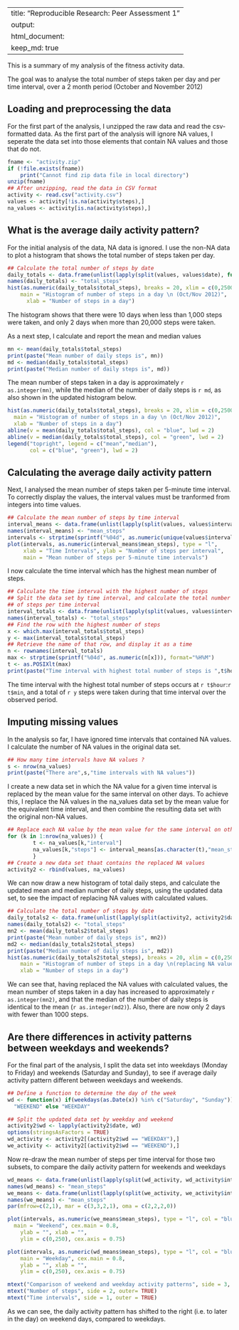 
---
title: "Reproducible Research: Peer Assessment 1"
output: 
  html_document:
    keep_md: true
---



This is a summary of my analysis of the fitness activity data.

The goal was to analyse the total number of steps taken per day and per time interval, over a 2 month period (October and November 2012)

## Loading and preprocessing the data
For the first part of the analysis, I unzipped the raw data and read the csv-formatted data. As the first part of the analysis will ignore NA values, I seperate the data set into those elements that contain NA values and those that do not.

```r
fname <- "activity.zip"
if (!file.exists(fname))
    print("Cannot find zip data file in local directory")
unzip(fname)
## After unzipping, read the data in CSV format
activity <- read.csv("activity.csv")
values <- activity[!is.na(activity$steps),]
na_values <- activity[is.na(activity$steps),]
```

## What is the average daily activity pattern?

For the initial analysis of the data, NA data is ignored. I use the non-NA data to plot a histogram that shows the total number of steps taken per day. 

```r
## Calculate the total number of steps by date
daily_totals <- data.frame(unlist(lapply(split(values, values$date), function(x) sum(x$steps))))
names(daily_totals) <- "total_steps"
hist(as.numeric(daily_totals$total_steps), breaks = 20, xlim = c(0,25000), ylim = c(0,12), col = "red",
    main = "Histogram of number of steps in a day \n (Oct/Nov 2012)",
	  xlab = "Number of steps in a day")

```

The histogram shows that there were 10 days when less than 1,000 steps were taken, and only 2 days when more than 20,000 steps were taken.

As a next step, I calculate and report the mean and median values
```r
mn <- mean(daily_totals$total_steps)
print(paste("Mean number of daily steps is", mn))
md <- median(daily_totals$total_steps)
print(paste("Median number of daily steps is", md))
```
The mean number of steps taken in a day is approximately `r as.integer(mn)`, while the median of the number of daily steps is `r md`, as also shown in the updated histogram below.
```r
hist(as.numeric(daily_totals$total_steps), breaks = 20, xlim = c(0,25000), ylim = c(0,12), col = "red",
  main = "Histogram of number of steps in a day \n (Oct/Nov 2012)",
  xlab = "Number of steps in a day")
abline(v = mean(daily_totals$total_steps), col = "blue", lwd = 2)
abline(v = median(daily_totals$total_steps), col = "green", lwd = 2)
legend("topright", legend = c("mean","median"), 
       col = c("blue", "green"), lwd = 2)
```

## Calculating the average daily activity pattern
Next, I analysed the mean number of steps taken per 5-minute time interval. To correctly display the values, the interval values must be tranformed from integers into time values.
```r
## Calculate the mean number of steps by time interval
interval_means <- data.frame(unlist(lapply(split(values, values$interval), function(x) mean(x$steps))))
names(interval_means) <- "mean_steps"
intervals <- strptime(sprintf("%04d", as.numeric(unique(values$interval))),        format="%H%M")
plot(intervals, as.numeric(interval_means$mean_steps), type = "l",
     xlab = "Time Intervals", ylab = "Number of steps per interval",
     main = "Mean number of steps per 5-minute time intervals")
```

I now calculate the time interval which has the highest mean number of steps.
```r
## Calculate the time interval with the highest number of steps
## Split the data set by time interval, and calculate the total number
## of steps per time interval
interval_totals <- data.frame(unlist(lapply(split(values, values$interval), function(x) sum(x$steps))))
names(interval_totals) <- "total_steps"
## Find the row with the highest number of steps
x <- which.max(interval_totals$total_steps)
y <- max(interval_totals$total_steps)
## Retrieve the name of that row, and display it as a time
n <- rownames(interval_totals)
max <- strptime(sprintf("%04d", as.numeric(n[x])), format="%H%M")
t <- as.POSIXlt(max)
print(paste("Time interval with highest total number of steps is ",t$hour,":", t$min, sep=""))
```

The time interval with the highest total number of steps occurs at `r t$hour`:`r t$min`, and a total of `r y` steps were taken during that time interval over the observed period.

## Imputing missing values

In the analysis so far, I have ignored time intervals that contained NA values. I calculate the number of NA values in the original data set.
```r
## How many time intervals have NA values ?
s <- nrow(na_values)
print(paste("There are",s,"time intervals with NA values"))
```

I create a new data set in which the NA value for a given time interval is replaced by the mean value for the same interval on other days. To achieve this, I replace the NA values in the na_values data set by the mean value for the equivalent time interval, and then combine the resulting data set with the original non-NA values.
```r
## Replace each NA value by the mean value for the same interval on other dates
for (k in 1:nrow(na_values)) {	
		t <- na_values[k,"interval"]
		na_values[k,"steps"] <- interval_means[as.character(t),"mean_steps"]
		}
## Create a new data set thaat contains the replaced NA values
activity2 <- rbind(values, na_values)
```

We can now draw a new histogram of total daily steps, and calculate the updated mean and median number of daily steps, using the updated data set, to see the impact of replacing NA values with calculated values.
```r
## Calculate the total number of steps by date
daily_totals2 <- data.frame(unlist(lapply(split(activity2, activity2$date), function(x) sum(x$steps))))
names(daily_totals2) <- "total_steps"
mn2 <- mean(daily_totals2$total_steps)
print(paste("Mean number of daily steps is", mn2))
md2 <- median(daily_totals2$total_steps)
print(paste("Median number of daily steps is", md2))
hist(as.numeric(daily_totals2$total_steps), breaks = 20, xlim = c(0,25000), ylim = c(0,20), col = "red",
    main = "Histogram of number of steps in a day \n(replacing NA values)",
    xlab = "Number of steps in a day")
```

We can see that, having replaced the NA values with calculated values, the mean number of steps taken in a day has increased to approximately `r as.integer(mn2)`, and that the median of the number of daily steps is identical to the mean (`r as.integer(md2)`). Also, there are now only 2 days with fewer than 1000 steps.

## Are there differences in activity patterns between weekdays and weekends?
For the final part of the analysis, I split the data set into weekdays (Monday to Friday) and weekends (Saturday and Sunday), to see if average daily activity pattern different between weekdays and weekends.
```r
## Define a function to determine the day of the week
wd <- function(x) if(weekdays(as.Date(x)) %in% c("Saturday", "Sunday")) 
  "WEEKEND" else "WEEKDAY"

## Split the updated data set by weekday and weekend
activity2$wd <- lapply(activity2$date, wd)
options(stringsAsFactors = TRUE)
wd_activity <- activity2[(activity2$wd == "WEEKDAY"),]
we_activity <- activity2[(activity2$wd == "WEEKEND"),]
```

Now re-draw the mean number of steps per time interval for those two subsets, to compare the daily activity pattern for weekends and weekdays
```r
wd_means <- data.frame(unlist(lapply(split(wd_activity, wd_activity$interval), function(x) mean(x$steps))))
names(wd_means) <- "mean_steps"
we_means <- data.frame(unlist(lapply(split(we_activity, we_activity$interval), function(x) mean(x$steps))))
names(we_means) <- "mean_steps"
par(mfrow=c(2,1), mar = c(3,3,2,1), oma = c(2,2,2,0))

plot(intervals, as.numeric(we_means$mean_steps), type = "l", col = "blue",
  main = "Weekend", cex.main = 0.8,
	ylab = "", xlab = "", 
	ylim = c(0,250), cex.axis = 0.75)

plot(intervals, as.numeric(wd_means$mean_steps), type = "l", col = "blue",
	main = "Weekday", cex.main = 0.8,
	ylab = "", xlab = "", 
	ylim = c(0,250), cex.axis = 0.75)

mtext("Comparison of weekend and weekday activity patterns", side = 3, outer = TRUE)
mtext("Number of steps", side = 2, outer= TRUE)
mtext("Time intervals", side = 1, outer = TRUE)

```

As we can see, the daily activity pattern has shifted to the right (i.e. to later in the day) on weekend days, compared to weekdays.